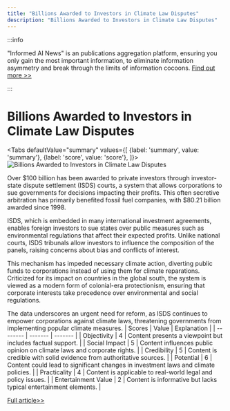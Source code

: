 ```yaml
---
title: "Billions Awarded to Investors in Climate Law Disputes"
description: "Billions Awarded to Investors in Climate Law Disputes"
---
```



:::info

"Informed AI News" is an publications aggregation platform, ensuring you only gain the most important information, to eliminate information asymmetry and break through the limits of information cocoons.  [Find out more >>](/)

:::

# Billions Awarded to Investors in Climate Law Disputes


<Tabs
	defaultValue="summary"
	values={[
	{label: 'summary', value: 'summary'},
	{label: 'score', value: 'score'},
]}>
<TabItem value="summary">
<img
  src="https://image.informedainews.com/2024/06/Pol-Ofj-1717722869-0.jpg"
  alt="Billions Awarded to Investors in Climate Law Disputes"
/>



Over $100 billion has been awarded to private investors through investor-state dispute settlement (ISDS) courts, a system that allows corporations to sue governments for decisions impacting their profits. This often secretive arbitration has primarily benefited fossil fuel companies, with $80.21 billion awarded since 1998.

ISDS, which is embedded in many international investment agreements, enables foreign investors to sue states over public measures such as environmental regulations that affect their expected profits. Unlike national courts, ISDS tribunals allow investors to influence the composition of the panels, raising concerns about bias and conflicts of interest.

This mechanism has impeded necessary climate action, diverting public funds to corporations instead of using them for climate reparations. Criticized for its impact on countries in the global south, the system is viewed as a modern form of colonial-era protectionism, ensuring that corporate interests take precedence over environmental and social regulations.

The data underscores an urgent need for reform, as ISDS continues to empower corporations against climate laws, threatening governments from implementing popular climate measures.
</TabItem>
<TabItem value="score">
	| Scores     | Value   | Explanation |
	| -------- | ------- | ------- |
	| Objectivity  | 4    | Content presents a viewpoint but includes factual support.    |
	| Social Impact | 5     | Content influences public opinion on climate laws and corporate rights.    |
	| Credibility    | 5    | Content is credible with solid evidence from authoritative sources.    |
	| Potential    | 6    | Content could lead to significant changes in investment laws and climate policies.    |
	| Practicality    | 4    | Content is applicable to real-world legal and policy issues.    |
	| Entertainment Value    | 2    | Content is informative but lacks typical entertainment elements.    |
</TabItem>
</Tabs>

[Full article>>](https://www.theguardian.com/environment/article/2024/jun/06/investors-awarded-billions-of-dollars-for-losses-related-to-climate-laws-analysis-finds)
